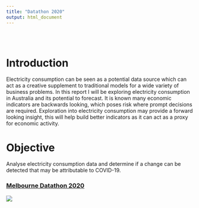 ```yaml
---
title: "Datathon 2020"
output: html_document
---
```


<style type="text/css">
.title {
  display: none;
}

#getting-started img {
  margin-right: 10px;
}

</style>

<div class="row" style="padding-top: 30px;">
<div class="col-sm-6">


# **Introduction**

Electricity consumption can be seen as a potential data source which can act as a creative supplement to traditional models for a wide variety of business problems. In this report I will be exploring electricity consumption in Australia and its potential to forecast. It is known many economic indicators are backwards looking, which poses risk where prompt decisions are required. Exploration into electricity consumption may provide a forward looking insight, this will help build better indicators as it can act as a proxy for economic activity.

# **Objective**

Analyse electricity consumption data and determine if a change can be detected that may be attributable to COVID-19.



</div>
<div class="col-sm-6">

### [Melbourne Datathon 2020](http://www.datasciencemelbourne.com/datathon/)

<a href = "https://codebyharri.github.io/Datathon-2020-Electricity-Consumption-Patterns/index.html">
![](images/homelogo.png)
</a>
</div>
